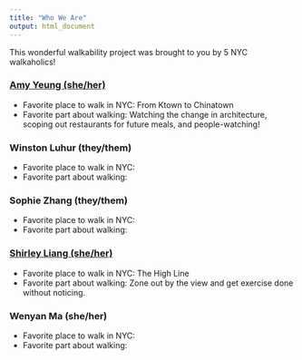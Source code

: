 ```yaml
---
title: "Who We Are"
output: html_document
---
```


This wonderful walkability project was brought to you by 5 NYC walkaholics!


### [Amy Yeung (she/her)](https://ay2543.github.io/amyyeung.github.io) <a href="mailto:ay2543@cumc.columbia.edu" class="fa fa-envelope"></a> <a href="https://linkedin.com/in/amy715" class="fa fa-linkedin"></a> <a href="https://github.com/ay2543" class="fa fa-github"></a>

* Favorite place to walk in NYC: From Ktown to Chinatown
* Favorite part about walking: Watching the change in architecture, scoping out restaurants for future meals, and people-watching!

### Winston Luhur (they/them)

* Favorite place to walk in NYC: 
* Favorite part about walking: 

### Sophie Zhang (they/them)

* Favorite place to walk in NYC: 
* Favorite part about walking: 

### [Shirley Liang (she/her)](https://Shirley-zl3118.github.io/Shirley-zl3118.github.io) <a href="mailto:zl3118@cumc.columbia.edu" class="fa fa-envelope"></a> <a href="https://www.linkedin.com/in/zipei-“shirley”-liang-pharmd-rph-819616a7/" class="fa fa-linkedin"></a> <a href="https://github.com/Shirley-zl3118" class="fa fa-github"></a>



* Favorite place to walk in NYC: The High Line
* Favorite part about walking: Zone out by the view and get exercise done without noticing.

### Wenyan Ma (she/her)

* Favorite place to walk in NYC: 
* Favorite part about walking: 